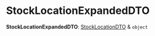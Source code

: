 
# StockLocationExpandedDTO

 **StockLocationExpandedDTO**: [StockLocationDTO](medusa.StockLocationDTO.mdx) & `object`
